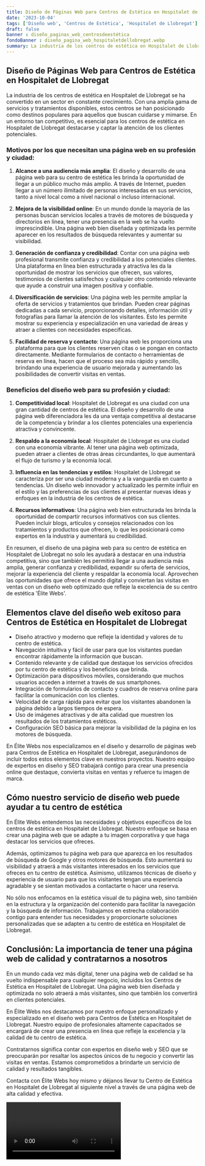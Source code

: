 ```yaml
---
title: Diseño de Páginas Web para Centros de Estética en Hospitalet de Llobregat
date: '2023-10-04'
tags: ['Diseño web', 'Centros de Estética', 'Hospitalet de Llobregat']
draft: false
banner : diseño_paginas_web_centrosdeestética
fondoBanner : diseño_pagina_web_hospitaletdellobregat.webp
summary: La industria de los centros de estética en Hospitalet de Llobregat se ha convertido en un sector en constante crecimiento. Con una amplia gama de servicios y tratamientos disponibles, estos centros se han posicionado como destinos populares para aquellos que buscan cuidarse y mimarse. En un entorno tan competitivo, es esencial para los centros de estética en Hospitalet de Llobregat destacarse y captar la atención de los clientes potenciales.
---
```


## **Diseño de Páginas Web para Centros de Estética en Hospitalet de Llobregat**

La industria de los centros de estética en Hospitalet de Llobregat se ha convertido en un sector en constante crecimiento. Con una amplia gama de servicios y tratamientos disponibles, estos centros se han posicionado como destinos populares para aquellos que buscan cuidarse y mimarse. En un entorno tan competitivo, es esencial para los centros de estética en Hospitalet de Llobregat destacarse y captar la atención de los clientes potenciales.

### **Motivos por los que necesitan una página web en su profesión y ciudad:**

1. **Alcance a una audiencia más amplia**: El diseño y desarrollo de una página web para su centro de estética les brinda la oportunidad de llegar a un público mucho más amplio. A través de Internet, pueden llegar a un número ilimitado de personas interesadas en sus servicios, tanto a nivel local como a nivel nacional o incluso internacional.

2. **Mejora de la visibilidad online**: En un mundo donde la mayoría de las personas buscan servicios locales a través de motores de búsqueda y directorios en línea, tener una presencia en la web se ha vuelto imprescindible. Una página web bien diseñada y optimizada les permite aparecer en los resultados de búsqueda relevantes y aumentar su visibilidad.

3. **Generación de confianza y credibilidad**: Contar con una página web profesional transmite confianza y credibilidad a los potenciales clientes. Una plataforma en línea bien estructurada y atractiva les da la oportunidad de mostrar los servicios que ofrecen, sus valores, testimonios de clientes satisfechos y cualquier otro contenido relevante que ayude a construir una imagen positiva y confiable.

4. **Diversificación de servicios**: Una página web les permite ampliar la oferta de servicios y tratamientos que brindan. Pueden crear páginas dedicadas a cada servicio, proporcionando detalles, información útil y fotografías para llamar la atención de los visitantes. Esto les permite mostrar su experiencia y especialización en una variedad de áreas y atraer a clientes con necesidades específicas.

5. **Facilidad de reserva y contacto**: Una página web les proporciona una plataforma para que los clientes reserven citas o se pongan en contacto directamente. Mediante formularios de contacto o herramientas de reserva en línea, hacen que el proceso sea más rápido y sencillo, brindando una experiencia de usuario mejorada y aumentando las posibilidades de convertir visitas en ventas.

### **Beneficios del diseño web para su profesión y ciudad:**

1. **Competitividad local**: Hospitalet de Llobregat es una ciudad con una gran cantidad de centros de estética. El diseño y desarrollo de una página web diferenciadora les da una ventaja competitiva al destacarse de la competencia y brindar a los clientes potenciales una experiencia atractiva y convincente.

2. **Respaldo a la economía local**: Hospitalet de Llobregat es una ciudad con una economía vibrante. Al tener una página web optimizada, pueden atraer a clientes de otras áreas circundantes, lo que aumentará el flujo de turismo y la economía local.

3. **Influencia en las tendencias y estilos**: Hospitalet de Llobregat se caracteriza por ser una ciudad moderna y a la vanguardia en cuanto a tendencias. Un diseño web innovador y actualizado les permite influir en el estilo y las preferencias de sus clientes al presentar nuevas ideas y enfoques en la industria de los centros de estética.

4. **Recursos informativos**: Una página web bien estructurada les brinda la oportunidad de compartir recursos informativos con sus clientes. Pueden incluir blogs, artículos y consejos relacionados con los tratamientos y productos que ofrecen, lo que les posicionará como expertos en la industria y aumentará su credibilidad.

En resumen, el diseño de una página web para su centro de estética en Hospitalet de Llobregat no solo les ayudará a destacar en una industria competitiva, sino que también les permitirá llegar a una audiencia más amplia, generar confianza y credibilidad, expandir su oferta de servicios, mejorar la experiencia del cliente y respaldar la economía local. Aprovechen las oportunidades que ofrece el mundo digital y conviertan las visitas en ventas con un diseño web optimizado que refleje la excelencia de su centro de estética 'Élite Webs'.

<GifSeo />

<Cta />

## Elementos clave del diseño web exitoso para Centros de Estética en Hospitalet de Llobregat

- Diseño atractivo y moderno que refleje la identidad y valores de tu centro de estética.
- Navegación intuitiva y fácil de usar para que los visitantes puedan encontrar rápidamente la información que buscan.
- Contenido relevante y de calidad que destaque los servicios ofrecidos por tu centro de estética y los beneficios que brinda.
- Optimización para dispositivos móviles, considerando que muchos usuarios acceden a internet a través de sus smartphones.
- Integración de formularios de contacto y cuadros de reserva online para facilitar la comunicación con los clientes.
- Velocidad de carga rápida para evitar que los visitantes abandonen la página debido a largos tiempos de espera.
- Uso de imágenes atractivas y de alta calidad que muestren los resultados de los tratamientos estéticos.
- Configuración SEO básica para mejorar la visibilidad de la página en los motores de búsqueda.

En Élite Webs nos especializamos en el diseño y desarrollo de páginas web para Centros de Estética en Hospitalet de Llobregat, asegurándonos de incluir todos estos elementos clave en nuestros proyectos. Nuestro equipo de expertos en diseño y SEO trabajará contigo para crear una presencia online que destaque, convierta visitas en ventas y refuerce tu imagen de marca.

## Cómo nuestro servicio de diseño web puede ayudar a tu centro de estética

En Élite Webs entendemos las necesidades y objetivos específicos de los centros de estética en Hospitalet de Llobregat. Nuestro enfoque se basa en crear una página web que se adapte a tu imagen corporativa y que haga destacar los servicios que ofreces.

Además, optimizamos tu página web para que aparezca en los resultados de búsqueda de Google y otros motores de búsqueda. Esto aumentará su visibilidad y atraerá a más visitantes interesados en los servicios que ofreces en tu centro de estética. Asimismo, utilizamos técnicas de diseño y experiencia de usuario para que los visitantes tengan una experiencia agradable y se sientan motivados a contactarte o hacer una reserva.

No sólo nos enfocamos en la estética visual de tu página web, sino también en la estructura y la organización del contenido para facilitar la navegación y la búsqueda de información. Trabajamos en estrecha colaboración contigo para entender tus necesidades y proporcionarte soluciones personalizadas que se adapten a tu centro de estética en Hospitalet de Llobregat.

## Conclusión: La importancia de tener una página web de calidad y contratarnos a nosotros

En un mundo cada vez más digital, tener una página web de calidad se ha vuelto indispensable para cualquier negocio, incluidos los Centros de Estética en Hospitalet de Llobregat. Una página web bien diseñada y optimizada no solo atraerá a más visitantes, sino que también los convertirá en clientes potenciales.

En Élite Webs nos destacamos por nuestro enfoque personalizado y especializado en el diseño web para Centros de Estética en Hospitalet de Llobregat. Nuestro equipo de profesionales altamente capacitados se encargará de crear una presencia en línea que refleje la excelencia y la calidad de tu centro de estética.

Contratarnos significa contar con expertos en diseño web y SEO que se preocuparán por resaltar los aspectos únicos de tu negocio y convertir las visitas en ventas. Estamos comprometidos a brindarte un servicio de calidad y resultados tangibles.

Contacta con Élite Webs hoy mismo y déjanos llevar tu Centro de Estética en Hospitalet de Llobregat al siguiente nivel a través de una página web de alta calidad y efectiva.

<Video />

<CtaBot job='Centros de Estética' city='Hospitalet de Llobregat'/>

<Gmaps query='Hospitalet de Llobregat+españa+maps' />